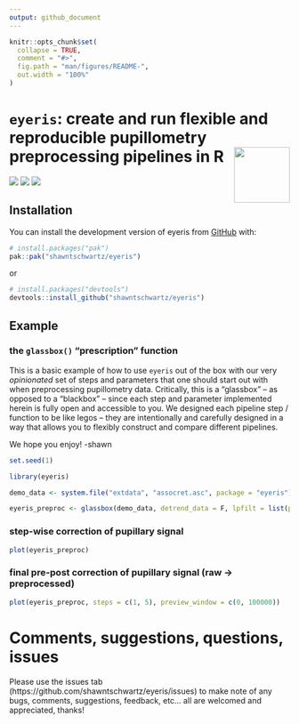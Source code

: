 ```yaml
---
output: github_document
---
```


<!-- README.md is generated from README.Rmd. Please edit that file -->

```r
knitr::opts_chunk$set(
  collapse = TRUE,
  comment = "#>",
  fig.path = "man/figures/README-",
  out.width = "100%"
)
```

# `eyeris`: create and run flexible and reproducible pupillometry preprocessing pipelines in R <img src="inst/figures/sticker.png" width="100px" align="right"/>

<!-- badges: start -->
<a href="LICENSE.md" alt="MIT License"><img src="https://badgen.net/static/license/MIT/blue?icon=github" /></a>
<a href="https://github.com/shawntschwartz/eyeris/actions/workflows/build.yml/badge.svg" alt="R Package Build Status"><img src="https://github.com/shawntschwartz/eyeris/actions/workflows/build.yml/badge.svg" /></a>
<a href="https://github.com/shawntschwartz/eyeris/actions/workflows/linter.yml/badge.svg" alt="R Package Linter Status"><img src="https://github.com/shawntschwartz/eyeris/actions/workflows/linter.yml/badge.svg" /></a>
<!-- badges: end -->

<!-- The goal of eyeris is to ... -->

## Installation

You can install the development version of eyeris from [GitHub](https://github.com/) with:

``` r
# install.packages("pak")
pak::pak("shawntschwartz/eyeris")
```

or

``` r
# install.packages("devtools")
devtools::install_github("shawntschwartz/eyeris")
```

## Example

### the `glassbox()` "prescription" function

This is a basic example of how to use `eyeris` out of the box with our very
*opinionated* set of steps and parameters that one should start out with when
preprocessing pupillometry data. Critically, this is a "glassbox" -- as opposed
to a "blackbox" -- since each step and parameter implemented herein is fully
open and accessible to you. We designed each pipeline step / function to be like
legos -- they are intentionally and carefully designed in a way that allows you
to flexibly construct and compare different pipelines.

We hope you enjoy! -shawn

```r
set.seed(1)

library(eyeris)

demo_data <- system.file("extdata", "assocret.asc", package = "eyeris")

eyeris_preproc <- glassbox(demo_data, detrend_data = F, lpfilt = list(plot_freqz = T))
```

### step-wise correction of pupillary signal

```r
plot(eyeris_preproc)
```

### final pre-post correction of pupillary signal (raw -> preprocessed)

```r
plot(eyeris_preproc, steps = c(1, 5), preview_window = c(0, 100000))
```

# Comments, suggestions, questions, issues

Please use the issues tab (https://github.com/shawntschwartz/eyeris/issues) to make note of any bugs, comments, suggestions, feedback, etc... all are welcomed and appreciated, thanks!
